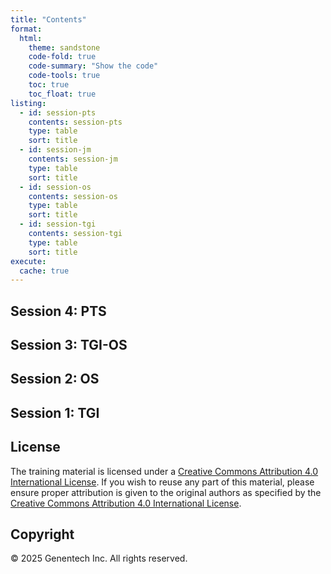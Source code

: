 ```yaml
---
title: "Contents"
format:
  html:
    theme: sandstone
    code-fold: true
    code-summary: "Show the code"
    code-tools: true
    toc: true
    toc_float: true
listing:
  - id: session-pts
    contents: session-pts
    type: table
    sort: title
  - id: session-jm
    contents: session-jm
    type: table
    sort: title
  - id: session-os
    contents: session-os
    type: table
    sort: title
  - id: session-tgi
    contents: session-tgi
    type: table
    sort: title
execute:
  cache: true
---
```


## Session 4: PTS

::: {#session-pts}
:::

## Session 3: TGI-OS

::: {#session-jm}
:::

## Session 2: OS

::: {#session-os}
:::

## Session 1: TGI

::: {#session-tgi}
:::

## License

The training material is licensed under a [Creative Commons Attribution 4.0 International License](https://creativecommons.org/licenses/by/4.0/).
If you wish to reuse any part of this material, please ensure proper attribution is given to the original authors as specified by the [Creative Commons Attribution 4.0 International License](https://creativecommons.org/licenses/by/4.0/).

## Copyright

&copy; 2025 Genentech Inc. All rights reserved.
